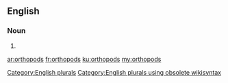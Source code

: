 ==English==

===Noun===
{{head|en}}

# {{plural of|orthopod}}

[[Category:English plurals]][[Category:English plurals using obsolete wikisyntax]]

[[ar:orthopods]]
[[fr:orthopods]]
[[ku:orthopods]]
[[my:orthopods]]